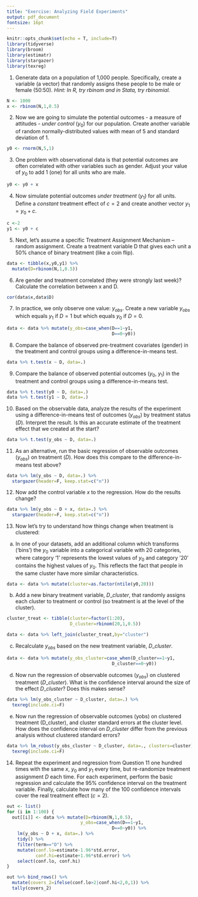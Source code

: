 ```yaml
---
title: "Exercise: Analyzing Field Experiments"
output: pdf_document
fontsize: 16pt
---
```


```r
knitr::opts_chunk$set(echo = T, include=T)
library(tidyverse)
library(broom)
library(estimatr)
library(stargazer)
library(texreg)
```

\textbf{Following on from our simulation of omitted variable bias last week, we will now simulate an experimental analysis (you can adapt your script from last week or start again; the first 4 steps are the same):}

1. Generate data on a population of 1,000 people. Specifically, create a variable (a vector) that randomly assigns these people to be male or female (50:50). *Hint: In R, try $rbinom$ and in Stata, try $rbinomial$.*
```r
N <- 1000
x <- rbinom(N,1,0.5)
```

2. Now we are going to simulate the potential outcomes - a measure of attitudes - *under control* ($y_0$) for our population. Create another variable of random normally-distributed values with mean of 5 and standard deviation of 1. 

```r
y0 <- rnorm(N,5,1)
```

3. One problem with observational data is that potential outcomes are often correlated with other variables such as gender. Adjust your value of $y_0$ to add 1 (one) for all units who are male.
```r
y0 <- y0 + x
```

4. Now simulate potential outcomes *under treatment* ($y_1$) for all units. Define a *constant* treatment effect of $c=2$  and create another vector $y_1=y_0+c$.
```r
c <-2
y1 <- y0 + c
```

5. Next, let’s assume a specific Treatment Assignment Mechanism – random assignment. Create a treatment variable D that gives each unit a 50\% chance of binary treatment (like a coin flip). 

```r
data <- tibble(x,y0,y1) %>% 
  mutate(D=rbinom(N,1,0.5))
```

6. Are gender and treatment correlated (they were strongly last week)? Calculate the correlation between x and D.
```r
cor(data$x,data$D)
```

7. In practice, we only observe one value: $y_{obs}$. Create a new variable $y_{obs}$ which equals $y_1$ if $D=1$ but which equals $y_0$ if $D=0$.

```r
data <- data %>% mutate(y_obs=case_when(D==1~y1,
                                        D==0~y0))
```

8. Compare the balance of observed pre-treatment covariates (gender) in the treatment and control groups using a difference-in-means test.

```r
data %>% t.test(x ~ D, data=.)
```

9. Compare the balance of observed potential outcomes ($y_0$, $y_1$) in the treatment and control groups using a difference-in-means test.

```r
data %>% t.test(y0 ~ D, data=.)
data %>% t.test(y1 ~ D, data=.)
```

10.  Based on the observable data, analyze the results of the experiment using a difference-in-means test of outcomes ($y_{obs}$) by treatment status ($D$). Interpret the result. Is this an accurate estimate of the treatment effect that we created at the start?

```r
data %>% t.test(y_obs ~ D, data=.)
```

11. As an alternative, run the basic regression of observable outcomes ($y_{obs}$) on treatment ($D$). How does this compare to the difference-in-means test above?

```r
data %>% lm(y_obs ~ D, data=.) %>% 
  stargazer(header=F, keep.stat=c("n"))
```

12. Now add the control variable $x$ to the regression. How do the results change? 

```r
data %>% lm(y_obs ~ D + x, data=.) %>% 
  stargazer(header=F, keep.stat=c("n"))
```

13. Now let’s try to understand how things change when treatment is clustered:

a. In one of your datasets, add an additional column which transforms (‘bins’) the $y_0$ variable into a categorical variable with 20 categories, where category ‘1’ represents the lowest values of $y_0$ and category ’20’ contains the highest values of $y_0$. This reflects the fact that people in the same cluster have more similar characteristics. 

```r
data <- data %>% mutate(cluster=as.factor(ntile(y0,20)))
```

b. Add a new binary treatment variable, $D\_cluster$, that randomly assigns each cluster to treatment or control (so treatment is at the level of the cluster). 

```r
cluster_treat <- tibble(cluster=factor(1:20),
                        D_cluster=rbinom(20,1,0.5))

data <- data %>% left_join(cluster_treat,by="cluster")
```

c. Recalculate $y_{obs}$ based on the new treatment variable, $D\_cluster$.

```r
data <- data %>% mutate(y_obs_cluster=case_when(D_cluster==1~y1,
                                        D_cluster==0~y0))
```


d. Now run the regression of observable outcomes ($y_{obs}$) on clustered treatment ($D\_cluster$). What is the confidence interval around the size of the effect $D\_cluster$? Does this makes sense?

```r
data %>% lm(y_obs_cluster ~ D_cluster, data=.) %>% 
  texreg(include.ci=F)
```

e. Now run the regression of observable outcomes (yobs) on clustered treatment (D_cluster), and cluster standard errors at the cluster level. How does the confidence interval on $D\_cluster$ differ from the previous analysis without clustered standard errors?

```r
data %>% lm_robust(y_obs_cluster ~ D_cluster, data=., clusters=cluster) %>% 
  texreg(include.ci=F)
```

14. Repeat the experiment and regression from Question 11 one hundred times with the same $x$, $y_0$ and $y_1$ every time, but re-randomize treatment assignment $D$ each time. For each experiment, perform the basic regression and calculate the 95\% confidence interval on the treatment variable. Finally, calculate how many of the 100 confidence intervals cover the real treatment effect ($c=2$).

```r
out <- list()
for (i in 1:100) {
  out[[i]] <- data %>% mutate(D=rbinom(N,1,0.5),
                            y_obs=case_when(D==1~y1,
                                        D==0~y0)) %>% 
    lm(y_obs ~ D + x, data=.) %>% 
    tidy() %>%
    filter(term=="D") %>%
    mutate(conf.lo=estimate-1.96*std.error,
           conf.hi=estimate+1.96*std.error) %>%
    select(conf.lo, conf.hi)
}

out %>% bind_rows() %>%
  mutate(covers_2=ifelse(conf.lo>2|conf.hi<2,0,1)) %>%
  tally(covers_2)
```

